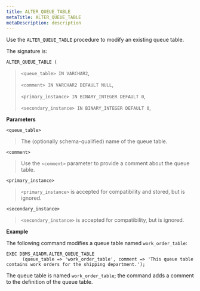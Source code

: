 ```yaml
---
title: ALTER_QUEUE_TABLE
metaTitle: ALTER_QUEUE_TABLE
metaDescription: description
---
```


Use the `ALTER_QUEUE_TABLE` procedure to modify an existing queue table.

The signature is:

`ALTER_QUEUE_TABLE (`

> `<queue_table> IN VARCHAR2`,
> 
> `<comment> IN VARCHAR2 DEFAULT NULL`,
> 
> `<primary_instance> IN BINARY_INTEGER DEFAULT 0`,
> 
> `<secondary_instance> IN BINARY_INTEGER DEFAULT 0`,

**Parameters**

`<queue_table>`

> The (optionally schema-qualified) name of the queue table.

`<comment>`

> Use the `<comment>` parameter to provide a comment about the queue
> table.

`<primary_instance>`

> `<primary_instance>` is accepted for compatibility and stored, but is
> ignored.

`<secondary_instance>`

> `<secondary_instance>` is accepted for compatibility, but is ignored.

**Example**

The following command modifies a queue table named `work_order_table`:

``` text
EXEC DBMS_AQADM.ALTER_QUEUE_TABLE
      (queue_table => 'work_order_table', comment => 'This queue table
contains work orders for the shipping department.');
```

The queue table is named `work_order_table`; the command adds a comment
to the definition of the queue table.

